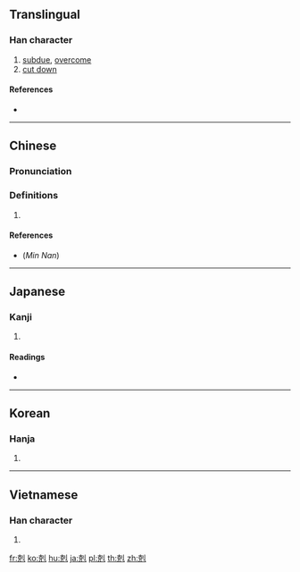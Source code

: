 {{also|克}}
==Translingual==

===Han character===
{{Han char|rn=18|rad=刀|as=07|sn=9|four=42210|canj=JULN,XJULN|ids=⿺克刂}}

# [[subdue]], [[overcome]]
# [[cut down]]

====References====
* {{Han ref|kx=0140.130|dkj=02009|dj=0318.040|hdz=10339.030|uh=524B|ud=21067|bh=AB67|bd=43879}}

----

==Chinese==
{{zh-forms|s=克}}

===Pronunciation===
{{zh-pron
|m=kè,kēi
|c=hak1,haak1
|mn=khik
|mc=y
|oc=y
|ma=
|cat=v
}}

===Definitions===
# {{rfdef|lang=zh}}

====References====
* (''Min Nan'') {{thcwd|4713}}

----

==Japanese==

===Kanji===
{{ja-kanji|grade=|rs=刀07}}

# {{defn|lang=ja|sort=刀07}}

====Readings====
* {{ja-readings|on=[[こく]] (koku)|kun=[[かつ]] (katsu)}}

----

==Korean==

===Hanja===
{{ko-hanja|hangeul=[[극]]|rv=geuk|mr=kŭk}}

# {{defn|lang=ko|sort=刀07}}

----

==Vietnamese==

===Han character===
{{vi-hantu|[[khắc]]|rs=刀07}}

# {{defn|lang=vi|sort=刀07}}

[[fr:剋]]
[[ko:剋]]
[[hu:剋]]
[[ja:剋]]
[[pl:剋]]
[[th:剋]]
[[zh:剋]]
